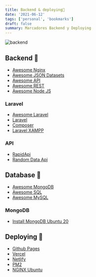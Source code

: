 ```yaml
---
title: Backend & deploying🔖
date: '2021-06-12'
tags: ['personal', 'bookmarks']
draft: false
summary: Marcadores Backend y Deploying
---
```


<div className="flex justify-center">
  <Image alt="backend" src="/static/blog/bookmarks/backend.jpg" width={768} height={476} />
</div>

<section id="backend">

## Backend 🎱

- [Awesome Nginx](https://github.com/fcambus/nginx-resources)
- [Awesome JSON Datasets](https://github.com/jdorfman/awesome-json-datasets)
- [Awesome API](https://github.com/TonnyL/Awesome_APIs)
- [Awesome REST](https://github.com/marmelab/awesome-rest)
- [Awesome Node JS](https://github.com/sindresorhus/awesome-nodejs)

### Laravel

- [Awesome Laravel](https://github.com/chiraggude/awesome-laravel)
- [Laravel](https://laravel.com/docs/8.x)
- [Composer](https://www.digitalocean.com/community/tutorials/how-to-install-and-use-composer-on-ubuntu-20-04-es)
- [Laravel XAMPP](https://www.alexmilla.net/instalar-paso-a-paso-laravel-bajo-xampp-en-windows/)

### API

- [RapidApi](https://rapidapi.com/marketplace)
- [Random Data Api](https://random-data-api.com/documentation)

</section>
<section id="database">

## Database 💊

- [Awesome MongoDB](https://github.com/ramnes/awesome-mongodb)
- [Awesome SQL](https://github.com/danhuss/awesome-sql)
- [Awesome MySQL](https://github.com/shlomi-noach/awesome-mysql)

### MongoDB

- [Install MongoDB Ubuntu 20](https://www.digitalocean.com/community/tutorials/how-to-install-mongodb-on-ubuntu-20-04-es)

</section>

<section id="deploying">

## Deploying 🚀

- [Github Pages](https://pages.github.com/)
- [Vercel](https://vercel.com/)
- [Netlify](https://app.netlify.com/)
- [PM2](https://pm2.keymetrics.io/docs/usage/quick-start/)
- [NGINX Ubuntu](https://www.digitalocean.com/community/tutorials/how-to-set-up-nginx-with-http-2-support-on-ubuntu-18-04)

</section>
